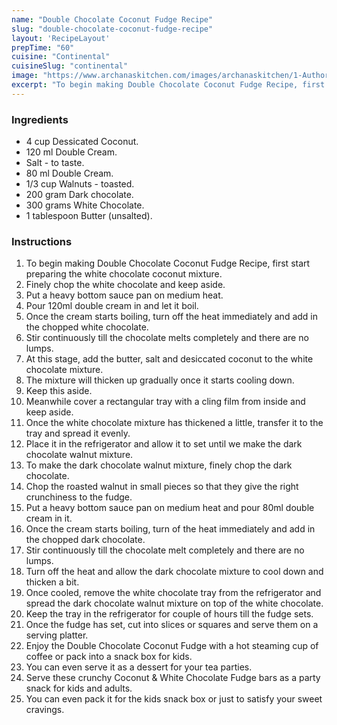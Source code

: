 ---
name: "Double Chocolate Coconut Fudge Recipe"
slug: "double-chocolate-coconut-fudge-recipe"
layout: 'RecipeLayout'
prepTime: "60"
cuisine: "Continental"
cuisineSlug: "continental"
image: "https://www.archanaskitchen.com/images/archanaskitchen/1-Author/Subhasmita_Panigrahi/Coconut__White_Chocolate_Fudge.jpg"
excerpt: "To begin making Double Chocolate Coconut Fudge Recipe, first start preparing the white chocolate coconut mixture"
---

### Ingredients

- 4 cup Dessicated Coconut.
- 120 ml Double Cream.
- Salt - to taste.
- 80 ml Double Cream.
- 1/3 cup Walnuts - toasted.
- 200 gram Dark chocolate.
- 300 grams White Chocolate.
- 1 tablespoon Butter (unsalted).

### Instructions

1. To begin making Double Chocolate Coconut Fudge Recipe, first start preparing the white chocolate coconut mixture.
1. Finely chop the white chocolate and keep aside.
1. Put a heavy bottom sauce pan on medium heat.
1. Pour 120ml double cream in and let it boil.
1. Once the cream starts boiling, turn off the heat immediately and add in the chopped white chocolate.
1. Stir continuously till the chocolate melts completely and there are no lumps.
1. At this stage, add the butter, salt and desiccated coconut to the white chocolate mixture.
1. The mixture will thicken up gradually once it starts cooling down.
1. Keep this aside.
1. Meanwhile cover a rectangular tray with a cling film from inside and keep aside.
1. Once the white chocolate mixture has thickened a little, transfer it to the tray and spread it evenly.
1. Place it in the refrigerator and allow it to set until we make the dark chocolate walnut mixture.
1. To make the dark chocolate walnut mixture, finely chop the dark chocolate.
1. Chop the roasted walnut in small pieces so that they give the right crunchiness to the fudge.
1. Put a heavy bottom sauce pan on medium heat and pour 80ml double cream in it.
1. Once the cream starts boiling, turn of the heat immediately and add in the chopped dark chocolate.
1. Stir continuously till the chocolate melt completely and there are no lumps.
1. Turn off the heat and allow the dark chocolate mixture to cool down and thicken a bit.
1. Once cooled, remove the white chocolate tray from the refrigerator and spread the dark chocolate walnut mixture on top of the white chocolate.
1. Keep the tray in the refrigerator for couple of hours till the fudge sets.
1. Once the fudge has set, cut into slices or squares and serve them on a serving platter.
1. Enjoy the Double Chocolate Coconut Fudge with a hot steaming cup of coffee or pack into a snack box for kids.
1. You can even serve it as a dessert for your tea parties.
1. Serve these crunchy Coconut & White Chocolate Fudge bars as a party snack for kids and adults.
1. You can even pack it for the kids snack box or just to satisfy your sweet cravings.
